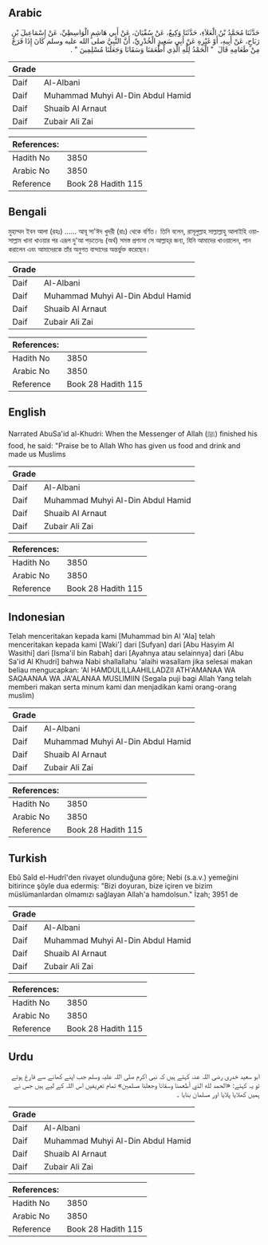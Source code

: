 ## Arabic


<div dir="rtl" lang="ar" style={{fontSize:'larger',backgroundColor:'#f8f9fa',padding:20}}>
حَدَّثَنَا مُحَمَّدُ بْنُ الْعَلاَءِ، حَدَّثَنَا وَكِيعٌ، عَنْ سُفْيَانَ، عَنْ أَبِي هَاشِمٍ الْوَاسِطِيِّ، عَنْ إِسْمَاعِيلَ بْنِ رَبَاحٍ، عَنْ أَبِيهِ، أَوْ غَيْرِهِ عَنْ أَبِي سَعِيدٍ الْخُدْرِيِّ، أَنَّ النَّبِيَّ صلى الله عليه وسلم كَانَ إِذَا فَرَغَ مِنْ طَعَامِهِ قَالَ ‏ "‏ الْحَمْدُ لِلَّهِ الَّذِي أَطْعَمَنَا وَسَقَانَا وَجَعَلَنَا مُسْلِمِينَ ‏"‏ ‏.‏
</div>
<div style={{backgroundColor:'#f8f9fa',padding:20, marginBottom: 10}}><table> <thead> <tr> <th>Grade</th> <th></th> </tr> </thead> <tbody> <tr><td>Daif</td><td>Al-Albani</td></tr><tr><td>Daif</td><td>Muhammad Muhyi Al-Din Abdul Hamid</td></tr><tr><td>Daif</td><td>Shuaib Al Arnaut</td></tr><tr><td>Daif</td><td>Zubair Ali Zai</td></tr></tbody></table><table> <thead> <tr> <th>References:</th> <th></th> </tr> </thead> <tbody><tr><td>Hadith No</td><td>3850</td></tr><tr><td>Arabic No</td><td>3850</td></tr><tr><td>Reference</td><td>Book 28 Hadith 115</td></tr></tbody></table></div>

## Bengali


<div dir="ltr" lang="bn" style={{fontSize:'larger',backgroundColor:'#f8f9fa',padding:20}}>
মুহাম্মদ ইবন আলা (রহঃ) ...... আবূ সা'ঈদ খুদরী (রাঃ) থেকে বর্ণিত। তিনি বলেন, রাসূলুল্লাহ সাল্লাল্লাহু আলাইহি ওয়াসাল্লাম খানা খাওয়ার পর এরূপ দু'আ পড়তেনঃ (অর্থ) সমস্ত প্রশংসা সে আল্লাহ্‌র জন্য, যিনি আমাদের খাওয়ালেন, পান করালেন এবং আমাদেরকে তাঁর অনুগত বান্দাদের অন্তর্ভুক্ত করেছেন।
</div>
<div style={{backgroundColor:'#f8f9fa',padding:20, marginBottom: 10}}><table> <thead> <tr> <th>Grade</th> <th></th> </tr> </thead> <tbody> <tr><td>Daif</td><td>Al-Albani</td></tr><tr><td>Daif</td><td>Muhammad Muhyi Al-Din Abdul Hamid</td></tr><tr><td>Daif</td><td>Shuaib Al Arnaut</td></tr><tr><td>Daif</td><td>Zubair Ali Zai</td></tr></tbody></table><table> <thead> <tr> <th>References:</th> <th></th> </tr> </thead> <tbody><tr><td>Hadith No</td><td>3850</td></tr><tr><td>Arabic No</td><td>3850</td></tr><tr><td>Reference</td><td>Book 28 Hadith 115</td></tr></tbody></table></div>

## English


<div dir="ltr" lang="en" style={{fontSize:'larger',backgroundColor:'#f8f9fa',padding:20}}>
Narrated AbuSa'id al-Khudri: When the Messenger of Allah (ﷺ) finished his food, he said: "Praise be to Allah Who has given us food and drink and made us Muslims
</div>
<div style={{backgroundColor:'#f8f9fa',padding:20, marginBottom: 10}}><table> <thead> <tr> <th>Grade</th> <th></th> </tr> </thead> <tbody> <tr><td>Daif</td><td>Al-Albani</td></tr><tr><td>Daif</td><td>Muhammad Muhyi Al-Din Abdul Hamid</td></tr><tr><td>Daif</td><td>Shuaib Al Arnaut</td></tr><tr><td>Daif</td><td>Zubair Ali Zai</td></tr></tbody></table><table> <thead> <tr> <th>References:</th> <th></th> </tr> </thead> <tbody><tr><td>Hadith No</td><td>3850</td></tr><tr><td>Arabic No</td><td>3850</td></tr><tr><td>Reference</td><td>Book 28 Hadith 115</td></tr></tbody></table></div>

## Indonesian


<div dir="ltr" lang="id" style={{fontSize:'larger',backgroundColor:'#f8f9fa',padding:20}}>
Telah menceritakan kepada kami [Muhammad bin Al 'Ala] telah menceritakan kepada kami [Waki'] dari [Sufyan] dari [Abu Hasyim Al Wasithi] dari [Isma'il bin Rabah] dari [Ayahnya atau selainnya] dari [Abu Sa'id Al Khudri] bahwa Nabi shallallahu 'alaihi wasallam jika selesai makan beliau mengucapkan: 'Al HAMDULILLAAHILLADZII ATH'AMANAA WA SAQAANAA WA JA'ALANAA MUSLIMIIN (Segala puji bagi Allah Yang telah memberi makan serta minum kami dan menjadikan kami orang-orang muslim)
</div>
<div style={{backgroundColor:'#f8f9fa',padding:20, marginBottom: 10}}><table> <thead> <tr> <th>Grade</th> <th></th> </tr> </thead> <tbody> <tr><td>Daif</td><td>Al-Albani</td></tr><tr><td>Daif</td><td>Muhammad Muhyi Al-Din Abdul Hamid</td></tr><tr><td>Daif</td><td>Shuaib Al Arnaut</td></tr><tr><td>Daif</td><td>Zubair Ali Zai</td></tr></tbody></table><table> <thead> <tr> <th>References:</th> <th></th> </tr> </thead> <tbody><tr><td>Hadith No</td><td>3850</td></tr><tr><td>Arabic No</td><td>3850</td></tr><tr><td>Reference</td><td>Book 28 Hadith 115</td></tr></tbody></table></div>

## Turkish


<div dir="ltr" lang="tr" style={{fontSize:'larger',backgroundColor:'#f8f9fa',padding:20}}>
Ebû Saîd el-Hudrî'den rivayet olunduğuna göre; Nebi (s.a.v.) yemeğini bitirince şöyle dua edermiş: "Bizi doyuran, bize içiren ve bizim müslümanlardan olmamızı sağlayan Allah'a hamdolsun." İzah; 3951 de
</div>
<div style={{backgroundColor:'#f8f9fa',padding:20, marginBottom: 10}}><table> <thead> <tr> <th>Grade</th> <th></th> </tr> </thead> <tbody> <tr><td>Daif</td><td>Al-Albani</td></tr><tr><td>Daif</td><td>Muhammad Muhyi Al-Din Abdul Hamid</td></tr><tr><td>Daif</td><td>Shuaib Al Arnaut</td></tr><tr><td>Daif</td><td>Zubair Ali Zai</td></tr></tbody></table><table> <thead> <tr> <th>References:</th> <th></th> </tr> </thead> <tbody><tr><td>Hadith No</td><td>3850</td></tr><tr><td>Arabic No</td><td>3850</td></tr><tr><td>Reference</td><td>Book 28 Hadith 115</td></tr></tbody></table></div>

## Urdu


<div dir="rtl" lang="ur" style={{fontSize:'larger',backgroundColor:'#f8f9fa',padding:20}}>
ابو سعید خدری رضی اللہ عنہ کہتے ہیں کہ نبی اکرم صلی اللہ علیہ وسلم جب اپنے کھانے سے فارغ ہوتے تو یہ کہتے: «الحمد لله الذي أطعمنا وسقانا وجعلنا مسلمين» تمام تعریفیں اس اللہ کے لیے ہیں جس نے ہمیں کھلایا پلایا اور مسلمان بنایا ۔
</div>
<div style={{backgroundColor:'#f8f9fa',padding:20, marginBottom: 10}}><table> <thead> <tr> <th>Grade</th> <th></th> </tr> </thead> <tbody> <tr><td>Daif</td><td>Al-Albani</td></tr><tr><td>Daif</td><td>Muhammad Muhyi Al-Din Abdul Hamid</td></tr><tr><td>Daif</td><td>Shuaib Al Arnaut</td></tr><tr><td>Daif</td><td>Zubair Ali Zai</td></tr></tbody></table><table> <thead> <tr> <th>References:</th> <th></th> </tr> </thead> <tbody><tr><td>Hadith No</td><td>3850</td></tr><tr><td>Arabic No</td><td>3850</td></tr><tr><td>Reference</td><td>Book 28 Hadith 115</td></tr></tbody></table></div>
